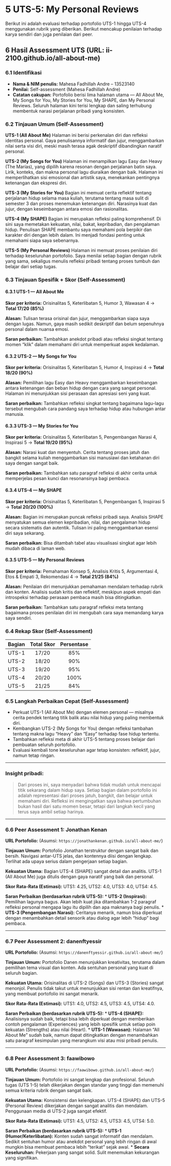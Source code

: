 # 5 UTS-5: My Personal Reviews

Berikut ini adalah evaluasi terhadap portofolio UTS-1 hingga UTS-4 menggunakan rubrik yang diberikan. Berikut mencakup penilaian terhadap karya sendiri dan juga penilaian dari peer.

## 6 Hasil Assessment UTS (URL: ii-2100.github.io/all-about-me)

### 6.1 Identifikasi

* **Nama & NIM penulis:** Mahesa Fadhillah Andre – 13523140
* **Penilai:** Self-assessment (Mahesa Fadhillah Andre)
* **Catatan cakupan:** Portofolio berisi lima halaman utama — All About Me, My Songs for You, My Stories for You, My SHAPE, dan My Personal Reviews. Seluruh halaman kini terisi lengkap dan saling terhubung membentuk narasi perjalanan pribadi yang konsisten.

### 6.2 Tinjauan Umum (Self-Assessment)

**UTS-1 (All About Me)**
Halaman ini berisi perkenalan diri dan refleksi identitas personal. Gaya penulisannya informatif dan jujur, menggambarkan nilai serta visi diri, meski masih terasa agak deskriptif dibandingkan naratif personal.

**UTS-2 (My Songs for You)**
Halaman ini menampilkan lagu Easy dan Heavy (The Marías), yang dipilih karena resonan dengan perjalanan batin saya. Lirik, konteks, dan makna personal lagu diuraikan dengan baik. Halaman ini memperlihatkan sisi emosional dan artistik saya, menekankan pentingnya ketenangan dan ekspresi diri.

**UTS-3 (My Stories for You)**
Bagian ini memuat cerita reflektif tentang perjalanan hidup selama masa kuliah, terutama tentang masa sulit di semester 3 dan proses menemukan ketenangan diri. Narasinya kuat dan jujur, dengan keseimbangan antara emosi dan rasionalitas.

**UTS-4 (My SHAPE)**
Bagian ini merupakan refleksi paling komprehensif. Di sini saya memetakan kekuatan, nilai, bakat, kepribadian, dan pengalaman hidup. Penulisan SHAPE membantu saya memahami pola berpikir dan karakter diri dengan lebih dalam. Ini menjadi fondasi penting untuk memahami siapa saya sebenarnya.

**UTS-5 (My Personal Reviews)**
Halaman ini memuat proses penilaian diri terhadap keseluruhan portofolio. Saya menilai setiap bagian dengan rubrik yang sama, sekaligus menulis refleksi pribadi tentang proses tumbuh dan belajar dari setiap tugas.

### 6.3 Tinjauan Spesifik + Skor (Self-Assessment)

#### 6.3.1 UTS-1 — All About Me

**Skor per kriteria:**
Orisinalitas 5, Keterlibatan 5, Humor 3, Wawasan 4 → **Total 17/20 (85%)**

**Alasan:**
Tulisan terasa orisinal dan jujur, menggambarkan siapa saya dengan lugas. Namun, gaya masih sedikit deskriptif dan belum sepenuhnya personal dalam nuansa emosi.

**Saran perbaikan:**
Tambahkan anekdot pribadi atau refleksi singkat tentang momen “klik” dalam memahami diri untuk memperkuat aspek kedalaman.

#### 6.3.2 UTS-2 — My Songs for You

**Skor per kriteria:**
Orisinalitas 5, Keterlibatan 5, Humor 4, Inspirasi 4 → **Total 18/20 (90%)**

**Alasan:**
Pemilihan lagu Easy dan Heavy menggambarkan keseimbangan antara ketenangan dan beban hidup dengan cara yang sangat personal. Halaman ini menunjukkan sisi perasaan dan apresiasi seni yang kuat.

**Saran perbaikan:**
Tambahkan refleksi singkat tentang bagaimana lagu-lagu tersebut mengubah cara pandang saya terhadap hidup atau hubungan antar manusia.

#### 6.3.3 UTS-3 — My Stories for You

**Skor per kriteria:**
Orisinalitas 5, Keterlibatan 5, Pengembangan Narasi 4, Inspirasi 5 → **Total 19/20 (95%)**

**Alasan:**
Narasi kuat dan menyentuh. Cerita tentang proses jatuh dan bangkit selama kuliah menggambarkan sisi manusiawi dan ketahanan diri saya dengan sangat baik.

**Saran perbaikan:**
Tambahkan satu paragraf refleksi di akhir cerita untuk memperjelas pesan kunci dan resonansinya bagi pembaca.

#### 6.3.4 UTS-4 — My SHAPE

**Skor per kriteria:**
Orisinalitas 5, Keterlibatan 5, Pengembangan 5, Inspirasi 5 → **Total 20/20 (100%)**

**Alasan:**
Bagian ini merupakan puncak refleksi pribadi saya. Analisis SHAPE menyatukan semua elemen kepribadian, nilai, dan pengalaman hidup secara sistematis dan autentik. Tulisan ini paling menggambarkan esensi diri saya sekarang.

**Saran perbaikan:**
Bisa ditambah tabel atau visualisasi singkat agar lebih mudah dibaca di laman web.

#### 6.3.5 UTS-5 — My Personal Reviews

**Skor per kriteria:**
Pemahaman Konsep 5, Analisis Kritis 5, Argumentasi 4, Etos & Empati 3, Rekomendasi 4 → **Total 21/25 (84%)**

**Alasan:**
Penilaian diri menunjukkan pemahaman mendalam terhadap rubrik dan konten. Analisis sudah kritis dan reflektif, meskipun aspek empati dan introspeksi terhadap perasaan pembaca masih bisa ditingkatkan.

**Saran perbaikan:**
Tambahkan satu paragraf refleksi meta tentang bagaimana proses penilaian diri ini mengubah cara saya memandang karya saya sendiri.

### 6.4 Rekap Skor (Self-Assessment)

| Bagian | Total Skor | Persentase |
| :--- | :---: | :---: |
| UTS-1 | 17/20 | 85% |
| UTS-2 | 18/20 | 90% |
| UTS-3 | 19/20 | 95% |
| UTS-4 | 20/20 | 100% |
| UTS-5 | 21/25 | 84% |

### 6.5 Langkah Perbaikan Cepat (Self-Assessment)

* Perkuat UTS-1 (All About Me) dengan elemen personal — misalnya cerita pendek tentang titik balik atau nilai hidup yang paling membentuk diri.
* Kembangkan UTS-2 (My Songs for You) dengan refleksi tambahan tentang makna lagu “Heavy” dan “Easy” terhadap fase hidup tertentu.
* Tambahkan refleksi meta di akhir UTS-5 tentang proses belajar dari pembuatan seluruh portofolio.
* Evaluasi kembali tone keseluruhan agar tetap konsisten: reflektif, jujur, namun tetap ringan.

---

### Insight pribadi:

> Dari proses ini, saya menyadari bahwa tidak mudah untuk mencapai titik sekarang dalam hidup saya. Setiap bagian dalam portofolio ini adalah representasi dari proses jatuh, bangkit, dan belajar untuk memahami diri. Refleksi ini mengingatkan saya bahwa pertumbuhan bukan hasil dari satu momen besar, tetapi dari langkah kecil yang terus saya ambil setiap harinya.

---

### 6.6 Peer Assessment 1: Jonathan Kenan

**URL Portofolio:** (Asumsi: `https://jonathankenan.github.io/all-about-me/`)

**Tinjauan Umum:**
Portofolio Jonathan terstruktur dengan sangat baik dan bersih. Navigasi antar-UTS jelas, dan kontennya diisi dengan lengkap. Terlihat ada upaya serius dalam pengerjaan setiap bagian.

**Kekuatan Utama:**
Bagian UTS-4 (SHAPE) sangat detail dan analitis. UTS-1 (All About Me) juga ditulis dengan gaya naratif yang baik dan personal.

**Skor Rata-Rata (Estimasi):**
UTS1: 4.25, UTS2: 4.0, UTS3: 4.0, UTS4: 4.5.

**Saran Perbaikan (berdasarkan rubrik UTS-5):**
* **UTS-2 (Inspirasi):** Pemilihan lagunya bagus. Akan lebih kuat jika ditambahkan 1-2 paragraf refleksi personal mengapa lagu itu dipilih dan apa maknanya bagi penulis.
* **UTS-3 (Pengembangan Narasi):** Ceritanya menarik, namun bisa diperkuat dengan menambahkan detail sensorik atau dialog agar lebih "hidup" bagi pembaca.

---

### 6.7 Peer Assessment 2: danenftyessir

**URL Portofolio:** (Asumsi: `https://danenftyessir.github.io/all-about-me/`)

**Tinjauan Umum:**
Portofolio Danen menunjukkan kreativitas, terutama dalam pemilihan tema visual dan konten. Ada sentuhan personal yang kuat di seluruh bagian.

**Kekuatan Utama:**
Orisinalitas di UTS-2 (Songs) dan UTS-3 (Stories) sangat menonjol. Penulis tidak takut untuk menunjukkan sisi rentan dan kreatifnya, yang membuat portofolio ini sangat menarik.

**Skor Rata-Rata (Estimasi):**
UTS1: 4.0, UTS2: 4.5, UTS3: 4.5, UTS4: 4.0.

**Saran Perbaikan (berdasarkan rubrik UTS-5):**
* **UTS-4 (SHAPE):** Analisisnya sudah baik, tetapi bisa lebih diperkuat dengan memberikan contoh pengalaman (Experiences) yang lebih spesifik untuk setiap poin kekuatan (Strengths) atau nilai (Heart).
* **UTS-1 (Wawasan):** Halaman "All About Me" sudah baik, namun dapat ditingkatkan dengan menambahkan satu paragraf kesimpulan yang merangkum visi atau misi pribadi penulis.

---

### 6.8 Peer Assessment 3: faawibowo

**URL Portofolio:** (Asumsi: `https://faawibowo.github.io/all-about-me/`)

**Tinjauan Umum:**
Portofolio ini sangat lengkap dan profesional. Seluruh tugas (UTS 1-5) telah dikerjakan dengan standar yang tinggi dan memenuhi semua kriteria rubrik dengan sangat baik.

**Kekuatan Utama:**
Konsistensi dan kelengkapan. UTS-4 (SHAPE) dan UTS-5 (Personal Review) dikerjakan dengan sangat analitis dan mendalam. Penggunaan media di UTS-2 juga sangat efektif.

**Skor Rata-Rata (Estimasi):**
UTS1: 4.5, UTS2: 4.5, UTS3: 4.5, UTS4: 5.0.

**Saran Perbaikan (berdasarkan rubrik UTS-5):**
* **UTS-1 (Humor/Keterlibatan):** Konten sudah sangat informatif dan mendalam. Sedikit sentuhan humor atau anekdot personal yang lebih ringan di awal mungkin bisa membuat pembaca lebih "terikat" sejak awal.
* **Secara Keseluruhan:** Pekerjaan yang sangat solid. Sulit menemukan kekurangan yang signifikan.